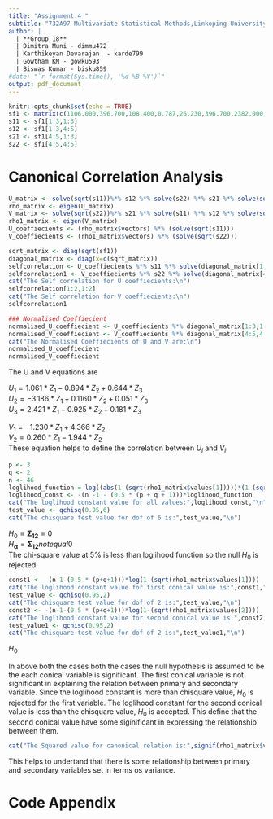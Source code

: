 ```yaml
---
title: "Assignment:4 "
subtitle: "732A97 Multivariate Statistical Methods,Linkoping University"
author: |
  | **Group 18**
  | Dimitra Muni - dimmu472
  | Karthikeyan Devarajan  - karde799
  | Gowtham KM - gowku593
  | Biswas Kumar - bisku859
#date: "`r format(Sys.time(), '%d %B %Y')`"
output: pdf_document
---
```


```r
knitr::opts_chunk$set(echo = TRUE)
sf1 <- matrix(c(1106.000,396.700,108.400,0.787,26.230,396.700,2382.000,1143.000,-0.214,-23.960,108.400,1143.000,2136.000,2.189,-20.8400,.787,-0.214,2.189,0.016,0.216,26.230,-23.960,-20.840,0.216,70.560),nrow = 5,ncol = 5)
s11 <- sf1[1:3,1:3]
s12 <- sf1[1:3,4:5]
s21 <- sf1[4:5,1:3]
s22 <- sf1[4:5,4:5]
```
  
# Canonical Correlation Analysis

```r
U_matrix <- solve(sqrt(s11))%*% s12 %*% solve(s22) %*% s21 %*% solve(sqrt(s11))
rho_matrix <- eigen(U_matrix)
V_matrix <- solve(sqrt(s22))%*% s21 %*% solve(s11) %*% s12 %*% solve(sqrt(s22))
rho1_matrix <- eigen(V_matrix)
U_coeffiecients <- (rho_matrix$vectors) %*% (solve(sqrt(s11))) 
V_coeffiecients <- (rho1_matrix$vectors) %*% (solve(sqrt(s22)))
```
  
  
```r
sqrt_matrix <- diag(sqrt(sf1))
diagonal_matrix <- diag(x=c(sqrt_matrix))
selfcorrelation <- U_coeffiecients %*% s11 %*% solve(diagonal_matrix[1:3,1:3])
selfcorrelation1 <- V_coeffiecients %*% s22 %*% solve(diagonal_matrix[4:5,4:5])
cat("The Self correlation for U coeffiecients:\n")
selfcorrelation[1:2,1:2]
cat("The Self correlation for V coeffiecients:\n")
selfcorrelation1
```
  
```r
### Normalised Coeffiecient
normalised_U_coeffiecient <- U_coeffiecients %*% diagonal_matrix[1:3,1:3]
normalised_V_coeffiecient <- V_coeffiecients %*% diagonal_matrix[4:5,4:5]
cat("The Normalised Coeffiecients of U and V are:\n")
normalised_U_coeffiecient
normalised_V_coeffiecient
```
  
The U and V equations are  

$U_1 =  1.061*Z_1 - 0.894*Z_2 + 0.644*Z_3$  
$U_2 =  -3.186*Z_1 + 0.1160*Z_2 + 0.051*Z_3$  
$U_3 =  2.421*Z_1 - 0.925*Z_2 + 0.181*Z_3$  
  
$V_1 =  -1.230*Z_1 + 4.366*Z_2$  
$V_2 =  0.260*Z_1 - 1.944*Z_2$  
 These equation helps to define the correlation between  $U_i$ and $V_i$.

```r
p <- 3
q <- 2
n <- 46
loglihood_function = log((abs(1-(sqrt(rho1_matrix$values[1]))))*(1-(sqrt(rho1_matrix$values[2]))))
loglihood_const <- -(n -1 - (0.5 * (p + q + 1)))*loglihood_function
cat("The loglihood constant value for all values:",loglihood_const,"\n")
test_value <- qchisq(0.95,6)
cat("The chisquare test value for dof of 6 is:",test_value,"\n")
```

$H_{0} = \mathbf{\Sigma_{12}} = 0$  
$H_\mathbf{\alpha} = \mathbf{\Sigma_{12}} notequal 0$  
 The chi-square value at 5% is less than loglihood function so the null $H_{0}$ is rejected.  
 
```r
const1 <- -(n-1-(0.5 * (p+q+1)))*log(1-(sqrt(rho1_matrix$values[1])))
cat("The loglihood constant value for first conical value is:",const1,"\n")
test_value <- qchisq(0.95,2)
cat("The chisquare test value for dof of 2 is:",test_value,"\n")
const2 <- -(n-1-(0.5 * (p+q+1)))*log(1-(sqrt(rho1_matrix$values[2])))
cat("The loglihood constant value for second conical value is:",const2,"\n")
test_value1 <- qchisq(0.95,2)
cat("The chisquare test value for dof of 2 is:",test_value1,"\n")
```
  
$H_{0}$  

In above both the cases both the cases the  null hypothesis is assumed to be the each conical variable is significant. The first conical variable is not significant in explaining the relation between primary and secondary variable. Since the loglihood constant is more than chisquare value, $H_0$ is rejected for the first variable. The loglihood constant for the second conical value is less than the chisquare value, $H_0$ is accepted. This define that the second conical value have some siginificant in expressing the relationship between them.

```r
cat("The Squared value for canonical relation is:",signif(rho1_matrix$values[2],3),"\n")
```

This helps to undertand that there is some relationship between primary and secondary variables set in terms os variance.  

# Code Appendix
```r

```











